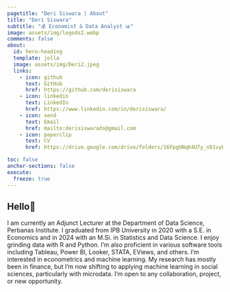 ```yaml
---
pagetitle: "Deri Siswara | About"
title: "Deri Siswara"
subtitle: "💰 Economist & Data Analyst 📊"
image: assets/img/logods2.webp
comments: false
about:
  id: hero-heading
  template: jolla
  image: assets/img/Deri2.jpeg
  links:
    - icon: github
      text: GitHub
      href: https://github.com/derisiswara
    - icon: linkedin
      text: LinkedIn
      href: https://www.linkedin.com/in/derisiswara/
    - icon: send
      text: Email
      href: mailto:derisiswarads@gmail.com
    - icon: paperclip
      text: CV
      href: https://drive.google.com/drive/folders/16FpgUNqK4U7y_n81vyEIVv3TYFzhrQC_?usp=sharing

toc: false
anchor-sections: false
execute: 
  freeze: true
---
```


::: {#hero-heading}
:::

## Hello👋

I am currently an Adjunct Lecturer at the Department of Data Science, Perbanas Institute. I graduated from IPB University in 2020 with a S.E. in Economics and in 2024 with an M.Si. in Statistics and Data Science. I enjoy grinding data with R and Python. I'm also proficient in various software tools including Tableau, Power BI, Looker, STATA, EViews, and others. I'm interested in econometrics and machine learning. My research has mostly been in finance, but I'm now shifting to applying machine learning in social sciences, particularly with microdata. I'm open to any collaboration, project, or new opportunity.  

